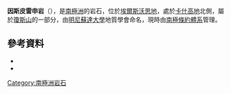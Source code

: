 {{Coord|73|26|S|94|5|W|source:GNIS|display=title}}

'''因斯皮雷申岩'''（{{lang-en|Inspiration Rocks}}），是[[南極洲|南極洲]]的岩石，位於[[埃爾斯沃思地|埃爾斯沃思地]]，處於[[卡什高地|卡什高地]]北側，屬於[[瓊斯山|瓊斯山]]的一部分，由[[明尼蘇達大學|明尼蘇達大學]]地質學會命名，現時由[[南極條約體系|南極條約體系]]管理。

==參考資料==
*{{cite gnis | type = antarid | id = 7321| name = Inspiration Rocks | accessdate = 2012-07-08}}
*{{usgs-gazetteer|id=7321}}

{{DEFAULTSORT:Inspiration Rocks}}
[[Category:南極洲岩石|Category:南極洲岩石]]


{{EllsworthLand-geo-stub}}